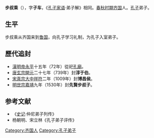 '''步叔乘'''（{{bd|？||？|catIdx=B}}），字'''子车'''，《[[孔子家语|孔子家语]]·弟子解》相同。[[春秋时期|春秋时期]][[齐国|齐国]]人。[[孔子|孔子]]弟子。

==生平==
步叔乘从齐国来到[[鲁国|鲁国]]，向孔子学习礼制，为孔子入室弟子。 

==歷代追封==
*[[東漢|漢]][[漢明帝|明帝]][[永平_(東漢)|永平]]十五年（72年）從祀[[孔廟|孔廟]]。
*[[唐朝|唐]][[唐玄宗|玄宗]][[開元|開元]]二十七年（739年）封'''淳于伯'''。
*[[北宋|宋]][[宋真宗|真宗]][[大中祥符|大中祥符]]二年（1009年）封'''博昌侯'''。
*[[明朝|明]][[明世宗|世宗]][[嘉靖|嘉靖]]九年（1530年）封'''先賢步叔子'''。

==参考文献==
*《[[史记|史记]]·仲尼弟子列传》      
*杨朝明、宋立林《孔子弟子评传》
{{孔子弟子}}

[[Category:齐国人|Category:齐国人]]
[[Category:孔子弟子|Category:孔子弟子]]